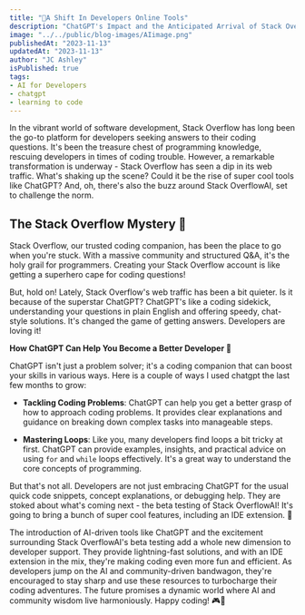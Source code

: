 ```yaml
---
title: "🚀A Shift In Developers Online Tools"
description: "ChatGPT's Impact and the Anticipated Arrival of Stack OverflowAI🎉"
image: "../../public/blog-images/AIimage.png"
publishedAt: "2023-11-13"
updatedAt: "2023-11-13"
author: "JC Ashley"
isPublished: true
tags: 
- AI for Developers
- chatgpt
- learning to code
---
```


In the vibrant world of software development, Stack Overflow has long been the go-to platform for developers seeking answers to their coding questions. It's been the treasure chest of programming knowledge, rescuing developers in times of coding trouble. However, a remarkable transformation is underway - Stack Overflow has seen a dip in its web traffic. What's shaking up the scene? Could it be the rise of super cool tools like ChatGPT? And, oh, there's also the buzz around Stack OverflowAI, set to challenge the norm.

## The Stack Overflow Mystery 🤔

Stack Overflow, our trusted coding companion, has been the place to go when you're stuck. With a massive community and structured Q&A, it's the holy grail for programmers. Creating your Stack Overflow account is like getting a superhero cape for coding questions!

But, hold on! Lately, Stack Overflow's web traffic has been a bit quieter. Is it because of the superstar ChatGPT? ChatGPT's like a coding sidekick, understanding your questions in plain English and offering speedy, chat-style solutions. It's changed the game of getting answers. Developers are loving it!

**How ChatGPT Can Help You Become a Better Developer 🚀**

ChatGPT isn't just a problem solver; it's a coding companion that can boost your skills in various ways. Here is a couple of ways I used chatgpt the last few months to grow:

- **Tackling Coding Problems**: ChatGPT can help you get a better grasp of how to approach coding problems. It provides clear explanations and guidance on breaking down complex tasks into manageable steps.

- **Mastering Loops**: Like you, many developers find loops a bit tricky at first. ChatGPT can provide examples, insights, and practical advice on using `for` and `while` loops effectively. It's a great way to understand the core concepts of programming.

But that's not all. Developers are not just embracing ChatGPT for the usual quick code snippets, concept explanations, or debugging help. They are stoked about what's coming next - the beta testing of Stack OverflowAI! It's going to bring a bunch of super cool features, including an IDE extension. 🚀

The introduction of AI-driven tools like ChatGPT and the excitement surrounding Stack OverflowAI's beta testing add a whole new dimension to developer support. They provide lightning-fast solutions, and with an IDE extension in the mix, they're making coding even more fun and efficient. As developers jump on the AI and community-driven bandwagon, they're encouraged to stay sharp and use these resources to turbocharge their coding adventures. The future promises a dynamic world where AI and community wisdom live harmoniously. Happy coding! 🎮🌟

